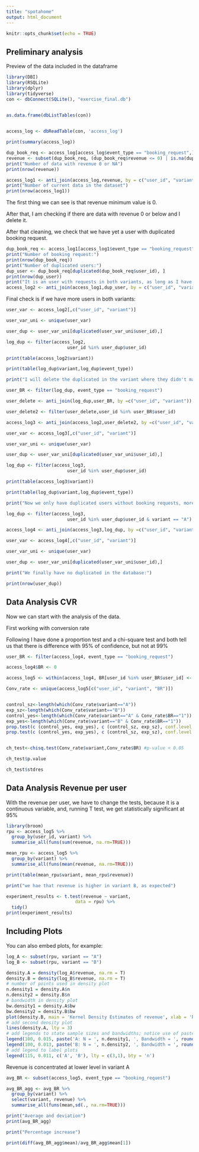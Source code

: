 ```yaml
---
title: "spotahome"
output: html_document
---
```


```r
knitr::opts_chunk$set(echo = TRUE)
```

## Preliminary analysis

Preview of the data included in the dataframe

```r
library(DBI)
library(RSQLite)
library(dplyr)
library(tidyverse)
con <- dbConnect(SQLite(), "exercise_final.db")


as.data.frame(dbListTables(con))
 

access_log <- dbReadTable(con, 'access_log')
```
```r
print(summary(access_log))

dup_book_req <- access_log[access_log$event_type == "booking_request",]
revenue <- subset(dup_book_req, (dup_book_req$revenue <= 0) | is.na(dup_book_req$revenue))
print("Number of data with revenue 0 or NA")
print(nrow(revenue))

access_log1 <- anti_join(access_log,revenue, by = c("user_id", "variant"))
print("Number of current data in the dataset")
print(nrow(access_log1))
```

The first thing we can see is that revenue minimum value is 0.

After that, I am checking if there are data with revenue 0 or below and I delete it.

After that cleaning, we check that we have yet a user with duplicated booking request.
```r
dup_book_req <- access_log1[access_log1$event_type == "booking_request",]
print("Number of booking request:")
print(nrow(dup_book_req))
print("Number of duplicated users:")
dup_user <- dup_book_req[duplicated(dup_book_req$user_id), ] 
print(nrow(dup_user))
print("It is an user with requests in both variants, as long as I have more data in variant A, I delete it from variant B")
access_log2 <- anti_join(access_log1,dup_user, by = c("user_id", "variant"))

```
Final check is if we have more users in both variants:

```r
user_var <- access_log2[,c("user_id", "variant")]

user_var_uni <- unique(user_var)

user_dup <- user_var_uni[duplicated(user_var_uni$user_id),]

log_dup <- filter(access_log2,
                       user_id %in% user_dup$user_id)

print(table(access_log2$variant))

print(table(log_dup$variant,log_dup$event_type))

print("I will delete the duplicated in the variant where they didn't made a booking request")

user_BR <- filter(log_dup, event_type == "booking_request")

user_delete <- anti_join(log_dup,user_BR, by =c("user_id", "variant"))

user_delete2 <- filter(user_delete,user_id %in% user_BR$user_id)

access_log3 <- anti_join(access_log2,user_delete2, by =c("user_id", "variant"))

user_var <- access_log3[,c("user_id", "variant")]

user_var_uni <- unique(user_var)

user_dup <- user_var_uni[duplicated(user_var_uni$user_id),]

log_dup <- filter(access_log3,
                       user_id %in% user_dup$user_id)

print(table(access_log3$variant))

print(table(log_dup$variant,log_dup$event_type))

print("Now we only have duplicated users without booking requests, more in the variant as total data is higher in variant A, I decide to delete them from there")

log_dup <- filter(access_log3,
                       user_id %in% user_dup$user_id & variant == "A")

access_log4 <- anti_join(access_log3,log_dup, by =c("user_id", "variant"))

user_var <- access_log4[,c("user_id", "variant")]

user_var_uni <- unique(user_var)

user_dup <- user_var_uni[duplicated(user_var_uni$user_id),]

print("We finally have no duplicated in the database:")

print(nrow(user_dup))

```
## Data Analysis CVR

Now we can start with the analysis of the data.

First working with conversion rate

Following I have done a proportion test and a chi-square test and both tell us that there is difference with 95% of confidence, but not at 99%

```r
user_BR <- filter(access_log4, event_type == "booking_request")

access_log4$BR <- 0

access_log5 <- within(access_log4, BR[user_id %in% user_BR$user_id] <- 1)

Conv_rate <- unique(access_log5[c("user_id", "variant", "BR")])


control_sz<-length(which(Conv_rate$variant=="A"))
exp_sz<-length(which(Conv_rate$variant=="B"))
control_yes<-length(which(Conv_rate$variant=="A" & Conv_rate$BR=="1"))
exp_yes<-length(which(Conv_rate$variant=="B" & Conv_rate$BR=="1"))
prop.test(c (control_yes, exp_yes), c (control_sz, exp_sz), conf.level = 0.95)
prop.test(c (control_yes, exp_yes), c (control_sz, exp_sz), conf.level = 0.99)


ch_test<-chisq.test(Conv_rate$variant,Conv_rate$BR) #p-value < 0.05

ch_test$p.value

ch_test$stdres

```
## Data Analysis Revenue per user

With the revenue per user, we have to change the tests, because it is a continuous variable, and, running T test, we get statistically significant at 95%

```r
library(broom)
rpu <- access_log5 %>% 
  group_by(user_id, variant) %>% 
  summarise_all(funs(sum(revenue, na.rm=TRUE))) 

mean_rpu <- access_log5 %>% 
  group_by(variant) %>% 
  summarise_all(funs(mean(revenue, na.rm=TRUE))) 

print(table(mean_rpu$variant, mean_rpu$revenue))

print("we hae that revenue is higher in variant B, as expected")

experiment_results <- t.test(revenue ~ variant,
                          data = rpu) %>%
  tidy()
print(experiment_results)

```

## Including Plots

You can also embed plots, for example:

```r

log_A <- subset(rpu, variant == "A")
log_B <- subset(rpu, variant == "B")

density.A = density(log_A$revenue, na.rm = T)
density.B = density(log_B$revenue, na.rm = T)
# number of points used in density plot
n.density1 = density.A$n
n.density2 = density.B$n
# bandwidth in density plot
bw.density1 = density.A$bw
bw.density2 = density.B$bw
plot(density.B, main = 'Kernel Density Estimates of revenue', xlab = 'REVENUE', ylab = 'Density', ylim = c(0, max(density.A$y, na.rm = T)), lty = 1)
# add second density plot
lines(density.A, lty = 3)
# add legends to state sample sizes and bandwidths; notice use of paste()
legend(100, 0.015, paste('A: N = ', n.density1, ', Bandwidth = ', round(bw.density1, 1), sep = ''), bty = 'n')
legend(100, 0.013, paste('B: N = ', n.density2, ', Bandwidth = ', round(bw.density2, 1), sep = ''), bty = 'n')
# add legend to label plots
legend(115, 0.011, c('A', 'B'), lty = c(3,1), bty = 'n')
```

Revenue is concentrated at lower level in variant A


```r

avg_BR <- subset(access_log5, event_type == "booking_request")

avg_BR_agg <- avg_BR %>% 
  group_by(variant) %>% 
  select(variant, revenue) %>% 
  summarise_all(funs(mean,sd(., na.rm=TRUE))) 

print("Average and deviation")
print(avg_BR_agg)

print("Percentage increase")

print(diff(avg_BR_agg$mean)/avg_BR_agg$mean[1])

```
